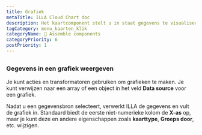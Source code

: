 ```yaml
---
title: Grafiek
metaTitle: ILLA Cloud Chart doc
description: Het kaartcomponent stelt u in staat gegevens te visualiseren als grafieken en grafieken. Het is gebouwd met behulp van Chart.js.
tagCategory: menu_kaarten_klik
categoryName: 🧬 Assemble components
categoryPriority: 6
postPriority: 1
---
```


## <Heading hidden>Grafiek</Heading>

### Gegevens in een grafiek weergeven

Je kunt acties en transformatoren gebruiken om grafieken te maken. Je kunt verwijzen naar een array of een object in het veld **Data source** voor een grafiek. 

Nadat u een gegevensbron selecteert, verwerkt ILLA de gegevens en vult de grafiek in. Standaard biedt de eerste niet-numerieke kolom de **X-as** op, maar je kunt deze en andere eigenschappen zoals **kaarttype**, **Groeps door**, etc. wijzigen.

<img src='https://cdn.illacloud.com/official-website/img/docs/assemble/chart1.png' alt="" />

<img src='https://cdn.illacloud.com/official-website/img/docs/assemble/chart2.png' alt="" />
